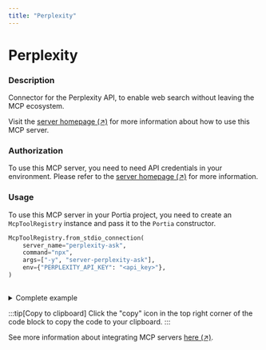 ```yaml
---
title: "Perplexity"
---
```

<!-- WARNING: This file is auto-generated by generate_tool_docs.py. Do not edit manually. -->


# Perplexity

### Description

Connector for the Perplexity API, to enable web search without leaving the MCP ecosystem.

Visit the [server homepage (↗)](https://github.com/ppl-ai/modelcontextprotocol) for more information about how to use this MCP server.

### Authorization

To use this MCP server, you need to need API credentials in your environment. Please refer to the [server homepage (↗)](https://github.com/ppl-ai/modelcontextprotocol) for more information.

### Usage

To use this MCP server in your Portia project, you need to create an `McpToolRegistry` instance and pass it to the `Portia` constructor.

```python
McpToolRegistry.from_stdio_connection(
    server_name="perplexity-ask",
    command="npx",
    args=["-y", "server-perplexity-ask"],
    env={"PERPLEXITY_API_KEY": "<api_key>"},
)
                    
```

<details>
<summary>Complete example</summary>

Equip your `Portia` instance with the tools from the MCP server, in addition to the default tools from the `DefaultToolRegistry`:

```python
from portia import DefaultToolRegistry, McpToolRegistry, Portia, Config

config = Config.from_default()
tool_registry = DefaultToolRegistry(config) +  McpToolRegistry.from_stdio_connection(
    server_name="perplexity-ask",
    command="npx",
    args=["-y", "server-perplexity-ask"],
    env={"PERPLEXITY_API_KEY": "<api_key>"},
)
                    

portia = Portia(config=config, tools=tool_registry)
```

</details>

:::tip[Copy to clipboard]
Click the "copy" icon in the top right corner of the code block to copy the code to your clipboard.
:::

See more information about integrating MCP servers [here (↗)](/mcp-servers).

